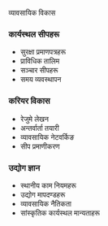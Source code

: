 <ContentSection>
  <IconHeading icon="briefcase">व्यावसायिक विकास</IconHeading>

### कार्यस्थल सीपहरू

- सुरक्षा प्रमाणपत्रहरू
- प्राविधिक तालिम
- सञ्चार सीपहरू
- समय व्यवस्थापन

### करियर विकास

- रेजुमे लेखन
- अन्तर्वार्ता तयारी
- व्यावसायिक नेटवर्किङ
- सीप प्रमाणीकरण

### उद्योग ज्ञान

- स्थानीय काम नियमहरू
- उद्योग मापदण्डहरू
- व्यावसायिक नैतिकता
- सांस्कृतिक कार्यस्थल मान्यताहरू

<MoreInfoButton href="/ne/skills/professionaldevelopment" text="तालिम कार्यक्रमहरू खोज्नुहोस्" />
</ContentSection>
